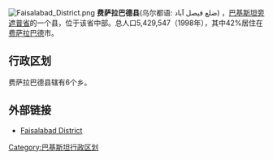 [[File:Faisalabad_District.png|right]]
'''费萨拉巴德县'''(乌尔都语: ضلع فیصل آباد) ，[[巴基斯坦|巴基斯坦]][[旁遮普省|旁遮普省]]的一个县，位于该省中部。总人口5,429,547（1998年），其中42%居住在[[费萨拉巴德|费萨拉巴德]]市。

== 行政区划 ==
费萨拉巴德县辖有6个乡。

==外部链接==
* [http://www.dawn.com/weekly/herald/herald39.htm Faisalabad District] {{Wayback|url=http://www.dawn.com/weekly/herald/herald39.htm |date=20080327190306 }}


{{旁遮普省行政区划}}

[[Category:巴基斯坦行政区划|Category:巴基斯坦行政区划]]